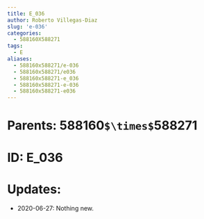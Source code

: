 ```yaml
---
title: E_036
author: Roberto Villegas-Diaz
slug: 'e-036'
categories:
  - 588160X588271
tags:
  - E
aliases:
  - 588160x588271/e-036
  - 588160x588271/e036
  - 588160x588271-e_036
  - 588160x588271-e-036
  - 588160x588271-e036
---
```


# **Parents**: 588160`$\times$`588271
# **ID**: E_036
# **Updates**: 
 - 2020-06-27: Nothing new.
